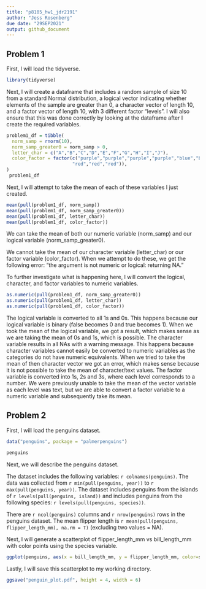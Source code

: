 ```yaml
---
title: "p8105_hw1_jdr2191"
author: "Jess Rosenberg"
due date: "29SEP2021"
output: github_document
---
```


## Problem 1

First, I will load the tidyverse.
```r
library(tidyverse)
```

Next, I will create a dataframe that includes a random sample of size 10 from a standard Normal distribution, a logical vector indicating whether elements of the sample are greater than 0, a character vector of length 10, and a factor vector of length 10, with 3 different factor “levels”. I will also ensure that this was done correctly by looking at the dataframe after I create the required variables.

```r
problem1_df = tibble(
  norm_samp = rnorm(10),
  norm_samp_greater0 = norm_samp > 0,
  letter_char = c("A","B","C","D","E","F","G","H","I","J"),
  color_factor = factor(c("purple","purple","purple","purple","blue","blue","blue",
                        "red","red","red")),
)
 problem1_df
```

Next, I will attempt to take the mean of each of these variables I just created. 
```r
mean(pull(problem1_df, norm_samp))
mean(pull(problem1_df, norm_samp_greater0))
mean(pull(problem1_df, letter_char))
mean(pull(problem1_df, color_factor))
```

We can take the mean of both our numeric variable (norm_samp) and our logical variable (norm_samp_greater0). 

We cannot take the mean of our character variable (letter_char) or our factor variable (color_factor). When we attempt to do these, we get the following error: "the argument is not numeric or logical: returning NA."

To further investigate what is happening here, I will convert the logical, character, and factor variables to numeric variables. 
  
```r
as.numeric(pull(problem1_df, norm_samp_greater0))
as.numeric(pull(problem1_df, letter_char))
as.numeric(pull(problem1_df, color_factor))
```

The logical variable is converted to all 1s and 0s. This happens because our logical variable is binary (false becomes 0 and true becomes 1). When we took the mean of the logical variable, we got a result, which makes sense as we are taking the mean of 0s and 1s, which is possible.
The character variable results in all NAs with a warning message. This happens because character variables cannot easily be converted to numeric variables as the categories do not have numeric equivalents. When we tried to take the mean of then character vector we got an error, which makes sense because it is not possible to take the mean of character/text values.
The factor variable is converted into 1s, 2s and 3s, where each level corresponds to a number. We were previously unable to take the mean of the vector variable as each level was text, but we are able to convert a factor variable to a numeric variable and subsequently take its mean. 

## Problem 2
First, I will load the penguins dataset.
```r
data("penguins", package = "palmerpenguins")

penguins
```

Next, we will describe the penguins dataset.

The dataset includes the following variables: `r colnames(penguins)`. The data was collected from `r min(pull(penguins, year))` to `r max(pull(penguins, year))`. The dataset includes penguins from the islands of `r levels(pull(penguins, island))` and includes penguins from the following species: `r levels(pull(penguins, species))`. 

There are `r ncol(penguins)` columns and `r nrow(penguins)` rows in the penguins dataset. The mean flipper length is `r mean(pull(penguins, flipper_length_mm), na.rm = T)` (excluding two values = NA).

Next, I will generate a scatterplot of flipper_length_mm vs bill_length_mm with color points using the species variable.
```r
ggplot(penguins, aes(x = bill_length_mm, y = flipper_length_mm, color=species)) + geom_point(na.rm=T)
```

Lastly, I will save this scatterplot to my working directory.
```r
ggsave("penguin_plot.pdf", height = 4, width = 6)
```


